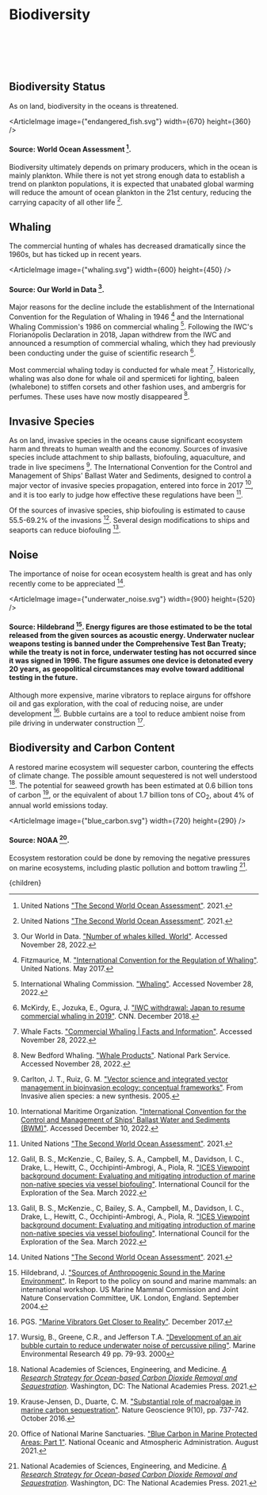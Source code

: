 



# Biodiversity

<br></br><br></br>

<MarineProtectedAreasSolution />

## Biodiversity Status

As on land, biodiversity in the oceans is threatened.

<ArticleImage image={"endangered_fish.svg"} width={670} height={360} />
#### Source: World Ocean Assessment [^3].

Biodiversity ultimately depends on primary producers, which in the ocean is mainly plankton. While there is not yet strong enough data to establish a trend on plankton populations, it is expected that unabated global warming will reduce the amount of ocean plankton in the 21st century, reducing the carrying capacity of all other life [^3].

## Whaling

The commercial hunting of whales has decreased dramatically since the 1960s, but has ticked up in recent years.

<ArticleImage image={"whaling.svg"} width={600} height={450} />
#### Source: Our World in Data [^5].

Major reasons for the decline include the establishment of the International Convention for the Regulation of Whaling in 1946 [^6] and the International Whaling Commission's 1986 on commercial whaling [^7]. Following the IWC's Florianópolis Declaration in 2018, Japan withdrew from the IWC and announced a resumption of commercial whaling, which they had previously been conducting under the guise of scientific research [^8].

Most commercial whaling today is conducted for whale meat [^9]. Historically, whaling was also done for whale oil and spermiceti for lighting, baleen (whalebone) to stiffen corsets and other fashion uses, and ambergris for perfumes. These uses have now mostly disappeared [^10].

<WhaleBan />
<WhaleWatching />

## Invasive Species

As on land, invasive species in the oceans cause significant ecosystem harm and threats to human wealth and the economy. Sources of invasive species include attachment to ship ballasts, biofouling, aquaculture, and trade in live specimens [^is1]. The International Convention for the Control and Management of Ships' Ballast Water and Sediments, designed to control a major vector of invasive species propagation, entered into force in 2017 [^is2], and it is too early to judge how effective these regulations have been [^3].

Of the sources of invasive species, ship biofouling is estimated to cause 55.5-69.2% of the invasions [^is3]. Several design modifications to ships and seaports can reduce biofouling [^is3].

## Noise

The importance of noise for ocean ecosystem health is great and has only recently come to be appreciated [^3].

<ArticleImage image={"underwater_noise.svg"} width={900} height={520} />
#### Source: Hildebrand [^h]. Energy figures are those estimated to be the total released from the given sources as acoustic energy. Underwater nuclear weapons testing is banned under the Comprehensive Test Ban Treaty; while the treaty is not in force, underwater testing has not occurred since it was signed in 1996. The figure assumes one device is detonated every 20 years, as geopolitical circumstances may evolve toward additional testing in the future.

<ShippingNoiseSpeedSolution />
<ShippingNoiseSolution />

Although more expensive, marine vibrators to replace airguns for offshore oil and gas exploration, with the coal of reducing noise, are under development [^n1]. Bubble curtains are a tool to reduce ambient noise from pile driving in underwater construction [^n2].

## Biodiversity and Carbon Content
A restored marine ecosystem will sequester carbon, countering the effects of climate change. The possible amount sequestered is not well understood [^2]. The potential for seaweed growth has been estimated at 0.6 billion tons of carbon [^1], or the equivalent of about 1.7 billion tons of CO<sub>2</sub>, about 4% of annual world emissions today.


<ArticleImage image={"blue_carbon.svg"} width={720} height={290} />
#### Source: NOAA [^4].

Ecosystem restoration could be done by removing the negative pressures on marine ecosystems, including plastic pollution and bottom trawling [^2].

[^n1]: PGS. ["Marine Vibrators Get Closer to Reality"](https://www.pgs.com/company/resources/feature-stories/marine-vibrators/). December 2017.

[^n2]: Wursig, B., Greene, C.R., and Jefferson T.A. ["Development of an air bubble curtain to reduce underwater noise of percussive piling"](https://www.frogenvironmental.co.uk/research-paper/using-bubble-curtains-to-reduce-underwater-noise-of-piling/). Marine Environmental Research 49 pp. 79-93. 2000

[^is1]: Carlton, J. T., Ruiz, G. M. ["Vector science and integrated vector management in bioinvasion ecology: conceptual frameworks"](https://www.cabdirect.org/cabdirect/abstract/20053159004). From Invasive alien species: a new synthesis. 2005.

[^is2]: International Maritime Organization. ["International Convention for the Control and Management of Ships' Ballast Water and Sediments (BWM)"](https://www.imo.org/en/About/Conventions/Pages/International-Convention-for-the-Control-and-Management-of-Ships%27-Ballast-Water-and-Sediments-(BWM).aspx). Accessed December 10, 2022.

[^is3]: Galil, B. S., McKenzie., C, Bailey, S. A., Campbell, M., Davidson, I. C., Drake, L., Hewitt, C., Occhipinti-Ambrogi, A., Piola, R. ["ICES Viewpoint background document: Evaluating and mitigating introduction of marine non-native species via vessel biofouling"](https://ices-library.figshare.com/articles/report/ICES_Viewpoint_background_document_Evaluating_and_mitigating_introduction_of_marine_non-native_species_via_vessel_biofouling/19255502). International Council for the Exploration of the Sea. March 2022.

[^1]: Krause-Jensen, D., Duarte, C. M. ["Substantial role of macroalgae in marine carbon sequestration"](https://www.nature.com/articles/ngeo2790). Nature Geoscience 9(10), pp. 737-742. October 2016.

[^2]: National Academies of Sciences, Engineering, and Medicine. [*A Research Strategy for Ocean-based Carbon Dioxide Removal and Sequestration*](https://www.nap.edu/catalog/26278/a-research-strategy-for-ocean-based-carbon-dioxide-removal-and-sequestration). Washington, DC: The National Academies Press. 2021.

[^3]: United Nations ["The Second World Ocean Assessment"](https://www.un.org/regularprocess/woa2launch). 2021.

[^4]: Office of National Marine Sanctuaries. ["Blue Carbon in Marine Protected Areas: Part 1"](https://farallones.org/climate/blue-carbon). National Oceanic and Atmospheric Administration. August 2021.

[^5]: Our World in Data. ["Number of whales killed, World"](https://ourworldindata.org/grapher/whale-catch). Accessed November 28, 2022.

[^6]: Fitzmaurice, M. ["International Convention for the Regulation of Whaling"](https://legal.un.org/avl/ha/icrw/icrw.html). United Nations. May 2017.

[^7]: International Whaling Commission. ["Whaling"](https://iwc.int/management-and-conservation/whaling). Accessed November 28, 2022.

[^8]: McKirdy, E., Jozuka, E., Ogura, J. ["IWC withdrawal: Japan to resume commercial whaling in 2019"](https://www.cnn.com/2018/12/25/asia/japan-withdrawal-international-whaling-commission-intl/index.html). CNN. December 2018.

[^9]: Whale Facts. ["Commercial Whaling | Facts and Information"](https://www.whalefacts.org/commercial-whaling/). Accessed November 28, 2022.

[^10]: New Bedford Whaling. ["Whale Products"](https://www.nps.gov/nebe/learn/historyculture/whaleproducts.htm). National Park Service. Accessed November 28, 2022.

[^h]: Hildebrand, J. ["Sources of Anthropogenic Sound in the Marine Environment"](https://www.mmc.gov/wp-content/uploads/hildebrand.pdf). In Report to the policy on sound and marine mammals: an international workshop. US Marine Mammal Commission and Joint Nature Conservation Committee, UK. London, England. September 2004.

  <Article
    focusAreaUrl={focusAreaUrl}
    hierarchy={hierarchy}
    site={site}
  >
    {children}
  </Article>